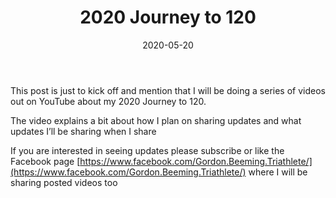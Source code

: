﻿---
title: '2020 Journey to 120'
date: 2020-05-20
tags: ['2020 Journey to 120']
draft: false
summary: 'This post is just to kick off and mention that I will be doing a series of videos out on YouTube about my 2020 Journey to 120.'
---


This post is just to kick off and mention that I will be doing a series of videos out on YouTube about my 2020 Journey to 120.

The video explains a bit about how I plan on sharing updates and what updates I’ll be sharing when I share


<YouTubeEmbed src="https://www.youtube.com/embed/it9W-w3g2zs" width="560" height="315"  />


If you are interested in seeing updates please subscribe or like the Facebook page [https://www.facebook.com/Gordon.Beeming.Triathlete/](https://www.facebook.com/Gordon.Beeming.Triathlete/) where I will be sharing posted videos too

